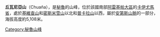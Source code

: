 {{Coord|15|24|42|S|71|43|54|W|display=title}}

'''丘瓦尼亞山'''（Chuaña），是[[秘魯|秘魯]]的山峰，位於該國南部[[阿雷基帕大區|阿雷基帕大區]]的[[卡伊尤馬省|卡伊尤馬省]]，處於[[基維查山|基維查山]]和[[密斯米雪山|密斯米雪山]]以北和[[普卡拉山|普卡拉山]]以西，屬於[[安第斯山脈|安第斯山脈]]的一部分，海拔高度約5,108米。

{{Peru-geo-stub}}
[[Category:秘魯山峰|Category:秘魯山峰]]